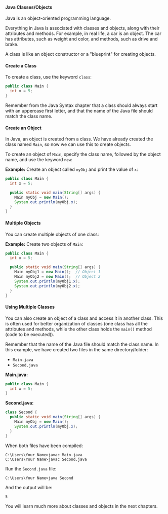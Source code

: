 
#### Java Classes/Objects

Java is an object-oriented programming language.

Everything in Java is associated with classes and objects, along with their attributes and methods. For example, in real life, a car is an object. The car has attributes, such as weight and color, and methods, such as drive and brake.

A class is like an object constructor or a "blueprint" for creating objects.

#### Create a Class

To create a class, use the keyword `class`:

```java
public class Main {
  int x = 5;
}
```

Remember from the Java Syntax chapter that a class should always start with an uppercase first letter, and that the name of the Java file should match the class name.

#### Create an Object

In Java, an object is created from a class. We have already created the class named `Main`, so now we can use this to create objects.

To create an object of `Main`, specify the class name, followed by the object name, and use the keyword `new`:

**Example:** Create an object called `myObj` and print the value of `x`:

```java
public class Main {
  int x = 5;

  public static void main(String[] args) {
    Main myObj = new Main();
    System.out.println(myObj.x);
  }
}
```

#### Multiple Objects

You can create multiple objects of one class:

**Example:** Create two objects of `Main`:

```java
public class Main {
  int x = 5;

  public static void main(String[] args) {
    Main myObj1 = new Main();  // Object 1
    Main myObj2 = new Main();  // Object 2
    System.out.println(myObj1.x);
    System.out.println(myObj2.x);
  }
}
```

#### Using Multiple Classes

You can also create an object of a class and access it in another class. This is often used for better organization of classes (one class has all the attributes and methods, while the other class holds the `main()` method (code to be executed)).

Remember that the name of the Java file should match the class name. In this example, we have created two files in the same directory/folder:

- `Main.java`
- `Second.java`

**Main.java:**

```java
public class Main {
  int x = 5;
}
```

**Second.java:**

```java
class Second {
  public static void main(String[] args) {
    Main myObj = new Main();
    System.out.println(myObj.x);
  }
}
```

When both files have been compiled:

```
C:\Users\Your Name>javac Main.java
C:\Users\Your Name>javac Second.java
```

Run the `Second.java` file:

```
C:\Users\Your Name>java Second
```

And the output will be:

```
5
```

You will learn much more about classes and objects in the next chapters.